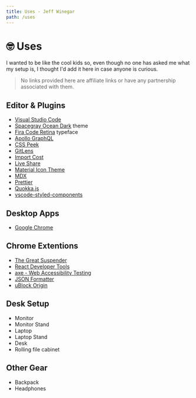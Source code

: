 ```yaml
---
title: Uses - Jeff Winegar
path: /uses
---
```



<SEO
  title={props.pageContext.frontmatter.title}
  path={props.pageContext.frontmatter.path}
/>

# 🤓 Uses

I wanted to be like the cool kids so, even though no one has asked me what my setup is, I thought I'd add it here in case anyone is curious.

> No links provided here are affiliate links or have any partnership associated with them.

## Editor & Plugins

- [Visual Studio Code](https://code.visualstudio.com/)
- [Spacegray Ocean Dark](https://marketplace.visualstudio.com/items?itemName=ionutvmi.spacegray-vscode) theme
- [Fira Code Retina](https://github.com/tonsky/FiraCode) typeface
- [Apollo GraphQL](https://marketplace.visualstudio.com/items?itemName=apollographql.vscode-apollo)
- [CSS Peek](https://marketplace.visualstudio.com/items?itemName=pranaygp.vscode-css-peek)
- [GitLens](https://marketplace.visualstudio.com/items?itemName=eamodio.gitlens)
- [Import Cost](https://marketplace.visualstudio.com/items?itemName=wix.vscode-import-cost)
- [Live Share](https://marketplace.visualstudio.com/items?itemName=MS-vsliveshare.vsliveshare)
- [Material Icon Theme](https://marketplace.visualstudio.com/items?itemName=PKief.material-icon-theme)
- [MDX](https://marketplace.visualstudio.com/items?itemName=silvenon.mdx)
- [Prettier](https://marketplace.visualstudio.com/items?itemName=esbenp.prettier-vscode)
- [Quokka.js](https://marketplace.visualstudio.com/items?itemName=WallabyJs.quokka-vscode)
- [vscode-styled-components](https://marketplace.visualstudio.com/items?itemName=jpoissonnier.vscode-styled-components)

## Desktop Apps

- [Google Chrome](https://www.google.com/chrome/)

## Chrome Extentions

- [The Great Suspender](https://chrome.google.com/webstore/detail/the-great-suspender/klbibkeccnjlkjkiokjodocebajanakg)
- [React Developer Tools](https://chrome.google.com/webstore/detail/react-developer-tools/fmkadmapgofadopljbjfkapdkoienihi)
- [axe - Web Accessibility Testing](https://chrome.google.com/webstore/detail/axe-web-accessibility-tes/lhdoppojpmngadmnindnejefpokejbdd)
- [JSON Formatter](https://chrome.google.com/webstore/detail/json-formatter/bcjindcccaagfpapjjmafapmmgkkhgoa)
- [uBlock Origin](https://chrome.google.com/webstore/detail/ublock-origin/cjpalhdlnbpafiamejdnhcphjbkeiagm)

## Desk Setup

- Monitor
- Monitor Stand
- Laptop
- Laptop Stand
- Desk
- Rolling file cabinet

## Other Gear

- Backpack
- Headphones
